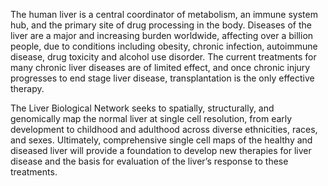 The human liver is a central coordinator of metabolism, an immune system hub, and the primary site of drug processing in the body. Diseases of the liver are a major and increasing burden worldwide, affecting over a billion people, due to conditions including obesity, chronic infection, autoimmune disease, drug toxicity and alcohol use disorder. The current treatments for many chronic liver diseases are of limited effect, and once chronic injury progresses to end stage liver disease, transplantation is the only effective therapy.

The Liver Biological Network seeks to spatially, structurally, and genomically map the normal liver at single cell resolution, from early development to childhood and adulthood across diverse ethnicities, races, and sexes. Ultimately, comprehensive single cell maps of the healthy and diseased liver will provide a foundation to develop new therapies for liver disease and the basis for evaluation of the liver’s response to these treatments.
